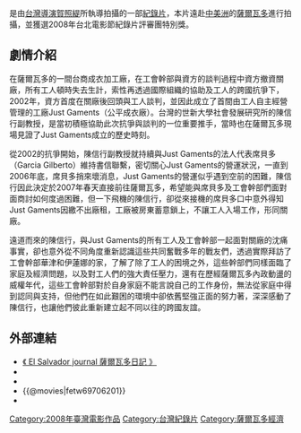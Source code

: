 {{Infobox Film
| name           = 薩爾瓦多日記
| original_name  = ''{{lang|en|El Salvador Journal}}''
| image          =
| image_size     = 
| caption        = 
| director       = [[賀照緹|賀照緹]]
| producer_2     = 賀照緹
| writer         = 
| narrator       = 
| starring       = 陳信行
| music          = {{lang|en|Ricardo Canzio}}、彭書禹、賀照緹
| cinematography = 鄭澤文、王盈舜、李學主
| editing        = 黃懿齡
| distributor    = [[台灣公共電視|台灣公共電視]]
| released       = {{TWN}}高雄電影節：{{film date|2008|10|26}}
| runtime        = 55分鐘
| country        = {{台灣電影產地}}
| language       = [[華語|華語]]、[[西班牙文|西班牙文]]、[[英語|英語]]
| budget         = 
| preceded_by    = 
| followed_by    = 
| amg_id         = 
| imdb_id        = 13208660
| website        = [http://elsalvadorjournal.blogspot.com/ 《 El Salvador journal 薩爾瓦多日記 》]
}}
{{engname|《薩爾瓦多日記》|''El Salvador Journal''}}是由[[台灣|台灣]][[導演|導演]][[賀照緹|賀照緹]]所執導拍攝的一部[[紀錄片|紀錄片]]，本片遠赴[[中美洲|中美洲]]的[[薩爾瓦多|薩爾瓦多]]進行拍攝，並獲選2008年台北電影節紀錄片評審團特別獎。

== 劇情介紹 ==
在薩爾瓦多的一間台商成衣加工廠，在工會幹部與資方的談判過程中資方撤資關廠，所有工人頓時失去生計，索性再透過國際組織的協助及工人的跨國抗爭下，2002年，資方首度在關廠後回頭與工人談判，並因此成立了首間由工人自主經營管理的工廠Just Gaments（公平成衣廠）。台灣的世新大學社會發展研究所的陳信行副教授，是當初積極協助此次抗爭與談判的一位重要推手，當時也在薩爾瓦多現場見證了Just Gaments成立的歷史時刻。

從2002的抗爭開始，陳信行副教授就持續與Just Gaments的法人代表席貝多（Garcia Gilberto）維持書信聯繫，密切關心Just Gaments的營運狀況，一直到2006年底，席貝多捎來壞消息，Just Gaments的營運似乎遇到空前的困難，陳信行因此決定於2007年春天直接前往薩爾瓦多，希望能與席貝多及工會幹部們面對面商討如何度過困難，但一下飛機的陳信行，卻從來接機的席貝多口中意外得知Just Gaments因繳不出廠租，工廠被房東蓄意鎖上，不讓工人入場工作，形同關廠。

遠道而來的陳信行，與Just Gaments的所有工人及工會幹部一起面對關廠的沈痛事實，卻也意外從不同角度重新認識這些共同奮戰多年的戰友們，透過實際拜訪了工會幹部華津和伊蓮娜的家，了解了除了工人的困境之外，這些幹部們同樣面臨了家庭及經濟問題，以及對工人們的強大責任壓力，還有在歷經薩爾瓦多內政動盪的威權年代，這些工會幹部對於自身家庭不能言說自己的工作身份，無法從家庭中得到認同與支持，但他們在如此艱困的環境中卻依舊堅強正面的努力著，深深感動了陳信行，也讓他們彼此重新建立起不同以往的跨國友誼。

== 外部連結 ==
*[http://elsalvadorjournal.blogspot.com/ 《 El Salvador journal 薩爾瓦多日記 》]
*{{cite web
|url=http://nrch.culture.tw/twpedia.aspx?id=21849
|title=《薩爾瓦多日記》
|publisher=臺灣大百科全書}}
*{{cite web
|url=http://web.pts.org.tw/~web01/dress/ep_6.htm
|title=穿在中途島-薩爾瓦多日記
|publisher=公共電視}}
*{{@movies|fetw69706201}}
*{{imdb title|13208660}}

[[Category:2008年臺灣電影作品|Category:2008年臺灣電影作品]]
[[Category:台灣紀錄片|Category:台灣紀錄片]]
[[Category:薩爾瓦多經濟|Category:薩爾瓦多經濟]]